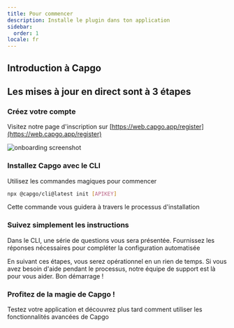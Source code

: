 ```yaml
---
title: Pour commencer
description: Installe le plugin dans ton application
sidebar:
  order: 1
locale: fr
---
```



## Introduction à Capgo
<YouTube id="NzXXKoyhTIo" title="Capgo en 15 min" />

## Les mises à jour en direct sont à 3 étapes

### Créez votre compte

Visitez notre page d'inscription sur [https://web.capgo.app/register](https://web.capgo.app/register)

![onboarding screenshot](/onboard.webp "onboarding screenshot")

### Installez Capgo avec le CLI

Utilisez les commandes magiques pour commencer

```bash
npx @capgo/cli@latest init [APIKEY]
```

Cette commande vous guidera à travers le processus d'installation

### Suivez simplement les instructions

Dans le CLI, une série de questions vous sera présentée. Fournissez les réponses nécessaires pour compléter la configuration automatisée

<Aside type="tip">
  En suivant ces étapes, vous serez opérationnel en un rien de temps. Si vous avez besoin d'aide pendant le processus, notre équipe de support est là pour vous aider. Bon démarrage !
</Aside>

### Profitez de la magie de Capgo !

Testez votre application et découvrez plus tard comment utiliser les fonctionnalités avancées de Capgo